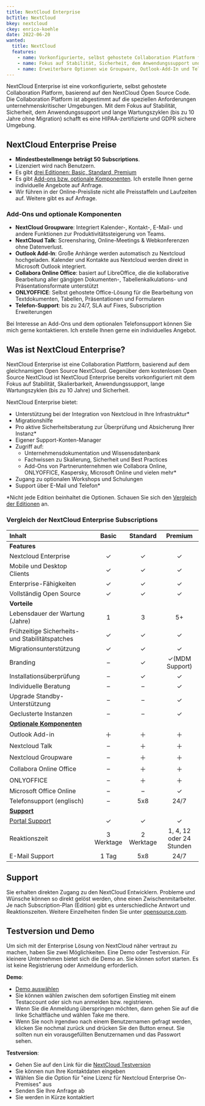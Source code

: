 ```yaml
---
title: NextCloud Enterprise
bcTitle: NextCloud
bkey: nextcloud
ckey: enrico-koehle
date: 2022-06-20
wanted:
  title: NextCloud
  features:
    - name: Vorkonfigurierte, selbst gehostete Collaboration Platform für unternehmenskritischer Umgebungen
    - name: Fokus auf Stabilität, Sicherheit, dem Anwendungssupport und lange Wartungszyklen
    - name: Erweiterbare Optionen wie Groupware, Outlook-Add-In und Telefon-Support
---
```


<Intro>

NextCloud Enterprise ist eine vorkonfigurierte, selbst gehostete Collaboration Platform, basierend auf den NextCloud Open Source Code. Die Collaboration Platform ist abgestimmt auf die speziellen Anforderungen unternehmenskritischer Umgebungen. Mit dem Fokus auf Stabilität, Sicherheit, dem Anwendungssupport und lange Wartungszyklen (bis zu 10 Jahre ohne Migration) schafft es eine HIPAA-zertifizierte und GDPR sichere Umgebung.

</Intro>

<TOC />


## NextCloud Enterprise Preise

- **Mindestbestellmenge beträgt 50 Subscriptions**.
- Lizenziert wird nach Benutzern.
- Es gibt [drei Editionen: Basic, Standard, Premium](#vergleich-der-nextcloud-enterprise-subscriptions)
- Es gibt [Add-ons bzw. optionale Komponenten](#add-ons-und-optionale-komponenten). Ich erstelle Ihnen gerne individuelle Angebote auf Anfrage.
- Wir führen in der Online-Preisliste nicht alle Preisstaffeln und Laufzeiten auf. Weitere gibt es auf Anfrage.

<Products bkey="nextcloud" />


### Add-Ons und optionale Komponenten

- **NextCloud Groupware**: Integriert Kalender-, Kontakt-, E-Mail- und andere Funktionen zur Produktivitätssteigerung von Teams.
- **NextCloud Talk**: Screensharing, Online-Meetings & Webkonferenzen ohne Datenverlust.
- **Outlook Add-In**: Große Anhänge werden automatisch zu Nextcloud hochgeladen. Kalender und Kontakte aus Nextcloud werden direkt in Microsoft Outlook integriert.
- **Collabora Online Office**: basiert auf LibreOffice, die die kollaborative Bearbeitung aller gängigen Dokumenten-, Tabellenkalkulations- und Präsentationsformate unterstützt
- **ONLYOFFICE**: Selbst gehostete Office-Lösung für die Bearbeitung von Textdokumenten, Tabellen, Präsentationen und Formularen
- **Telefon-Support**: bis zu 24/7, SLA auf Fixes, Subscription Erweiterungen

<Info>

Bei Interesse an Add-Ons und dem optionalen Telefonsupport können Sie mich gerne kontaktieren. Ich erstelle Ihnen gerne ein individuelles Angebot.

</Info>

## Was ist NextCloud Enterprise?

NextCloud Enterprise ist eine Collaboration Plattform, basierend auf dem gleichnamigen Open Source NextCloud. Gegenüber dem kostenlosen Open Source NextCloud ist NextCloud Enterprise bereits vorkonfiguriert mit dem Fokus auf Stabilität, Skalierbarkeit, Anwendungssupport, lange Wartungszyklen (bis zu 10 Jahre) und Sicherheit.

NextCloud Enterprise bietet:

- Unterstützung bei der Integration von Nextcloud in Ihre Infrastruktur*
- Migrationshilfe
- Pro aktive Sicherheitsberatung zur Überprüfung und Absicherung Ihrer Instanz*
- Eigener Support-Konten-Manager
- Zugriff auf:
  - Unternehmensdokumentation und Wissensdatenbank
  - Fachwissen zu Skalierung, Sicherheit und Best Practices
  - Add-Ons von Partnerunternehmen wie Collabora Online, ONLYOFFICE, Kaspersky, Microsoft Online und vielen mehr*
- Zugang zu optionalen Workshops und Schulungen
- Support über E-Mail und Telefon*

*Nicht jede Edition beinhaltet die Optionen. Schauen Sie sich den [Vergleich der Editionen](#vergleich-der-nextcloud-enterprise-subscriptions) an.

### Vergleich der NextCloud Enterprise Subscriptions

|Inhalt|Basic|Standard|Premium|
|:---|:---:|:---:|:---:|
|**Features**|
|Nextcloud Enterprise|✓|✓|✓|
|Mobile und Desktop Clients|✓|✓|✓|
|Enterprise-Fähigkeiten|✓|✓|✓|
|Vollständig Open Source|✓|✓|✓|
|**Vorteile**|
|Lebensdauer der Wartung (Jahre)|1 |3 |5+ |
|Frühzeitige Sicherheits- und Stabilitätspatches|✓|✓|✓|
|Migrationsunterstützung|✓|✓|✓|
|Branding|–|✓|✓(MDM Support)|
|Installationsüberprüfung|–|✓|✓|
|Individuelle Beratung|–|–|✓|
|Upgrade Standby-Unterstützung|–|–|✓|
|Geclusterte Instanzen|–|–|✓|
|**[Optionale Komponenten](#add-ons-und-optionale-komponenten)**|
|Outlook Add-in|＋|＋|＋|
|Nextcloud Talk|–|＋|＋|
|Nextcloud Groupware|–|＋|＋|
|Collabora Online Office|–|＋|＋|
|ONLYOFFICE|–|＋|＋|
|Microsoft Office Online|–|–|✓|
|Telefonsupport (englisch)|–|5x8|24/7|
|**[Support](#support)**|
|[Portal Support](https://portal.nextcloud.com/)|✓|✓|✓|
|Reaktionszeit|3 Werktage|2 Werktage|1, 4, 12 oder 24 Stunden|
|E-Mail Support|1 Tag|5x8|24/7|

## Support

Sie erhalten direkten Zugang zu den NextCloud Entwicklern. Probleme und Wünsche können so direkt gelöst werden, ohne einen Zwischenmitarbeiter. Je nach Subscription-Plan (Edition) gibt es unterschiedliche Antwort und Reaktionszeiten. Weitere Einzelheiten finden Sie unter [opensource.com](https://opensource.com/article/18/8/mixing-roles-engineering).

## Testversion und Demo

Um sich mit der Enterprise Lösung von NextCloud näher vertraut zu machen, haben Sie zwei Möglichkeiten. Eine Demo oder Testversion. Für kleinere Unternehmen bietet sich die Demo an. Sie können sofort starten. Es ist keine Registrierung oder Anmeldung erforderlich.

**Demo**:

- [Demo auswählen](https://try.nextcloud.com/)
- Sie können wählen zwischen dem sofortigen Einstieg mit einem Testaccount oder sich nun anmelden bzw. registrieren.
- Wenn Sie die Anmeldung überspringen möchten, dann gehen Sie auf die linke Schaltfläche und wählen Take me there.
- Wenn Sie noch irgendwo nach einem Benutzernamen gefragt werden, klicken Sie nochmal zurück und drücken Sie den Button erneut. Sie sollten nun ein vorausgefüllten Benutzernamen und das Passwort sehen.

**Testversion**:

- Gehen Sie auf den Link für die [NextCloud Testversion](https://nextcloud.com/#trialModal)
- Sie können nun Ihre Kontaktdaten eingeben
- Wählen Sie die Option für "eine Lizenz für Nextcloud Enterprise On-Premises" aus
- Senden Sie Ihre Anfrage ab
- Sie werden in Kürze kontaktiert
